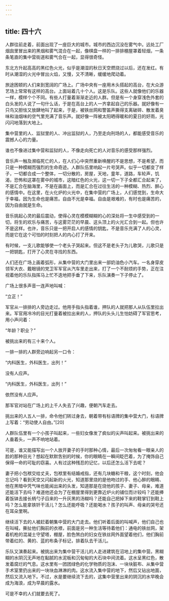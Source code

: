 ```yaml
---
---
---
```

title: 四十六
---



人群往前走着，前面出现了一座巨大的城市。城市的西边沉没在雾气中。远处工厂烟囱里冒出来的黑烟和雾气混合在一起，像棋盘一样的一排排棚屋罩着轻烟，一条条笔直的集中营街道和雾气合在一起，显得很奇怪。

东北方升起高高的黑红色火光，似乎是潮湿的秋日天空燃烧过以后，还在发红。有时从潮湿的火光中冒出火焰，又慢，又不清晰，缓缓地爬动着。

旅途困顿的人们来到宽阔的广场上。广场中央有一座用木头搭起的高台，在大众游艺场上常常有这样的高台。上面站着几十个人。这是乐队。这些人就像他们的乐器一样，模样个个不同。有些人打量着渐渐走近的人群。但是有一个身穿浅色外套的白头发的人说了一句什么话，于是在高台上的人一齐拿起自己的乐器。就好像有一只鸟又胆怯又放肆地叫了起来，于是，被铁丝网和警笛声撕得支离破碎、散发着臭味和油烟味的空气里充满了音乐声。就好像一阵被太阳晒得暖和的夏日的好雨，光闪闪地落到大地上。

集中营里的人、监狱里的人、冲出监狱的人，乃至走向刑场的人，都能感受音乐的震撼人心的力量。

谁也不像进过集中营和监狱的人，不像走向死亡的人对音乐的感受那样强烈。

音乐声一触及濒临死亡的人，在人们心中突然重新唤醒的不是思想，不是希望，而只是一种模糊而强烈的生命奇迹。人群队伍里响起一片号哭声。似乎一切都变了样子，一切都合成一个整体，一切分散的，房屋，天地，童年，道路，车轮声，饥渴，恐怖和这罩在雾中的城市，这暗红色的火光，这一切一下子全都汇合起来了，不是汇合在脑海里，不是在画面上，而是汇合在过往生活的一种模糊、热烈、醉心的感情中。在这里，在火化炉的火光中，在集中营的广场上，人们感觉到，生命大于幸福，因为生命也是痛苦。自由不光是幸福。自由是艰难的，有时也是痛苦的，因为自由就是生命。

音乐挑起心灵的最后震动，使得心灵在模模糊糊的心的深处将一生中感受到的一切，将生的欢乐与痛苦，与这雾茫茫的早晨、这头顶上的火光汇合到一起。但也许不是这样。也许，音乐只是一把开启人的感情的钥匙，不是音乐充满了人的心灵，而是它在这个可怕的时刻把人的内心打了开来。

有时候，一支儿歌能够使一个老头子哭起来。但这不是老头子为儿歌哭，儿歌只是一把钥匙，打开了心灵在寻找的东西。

人们还在广场上画着弧形，从集中营的大门里出来一部奶油色小汽车。一名身穿皮领军大衣、戴眼镜的党卫军军官从汽车里走出来，打了一个不耐烦的手势，正在注视着他的乐队指挥马上忙不迭地把手垂了下来，乐队演奏一下子停止了。

广场上很多声音一连声地叫喊：

“立正！”

军官从一排排的人旁边走过。他用手指头指着谁，押队的人就把那人从队伍里拉出来。军官用冷冷的目光打量着被拉出来的人，押队的头头儿生怕妨碍了军官思考，用小声问着：

“年龄？职业？”

被挑出来的有三十来个人。

一排一排的人群旁边响起另一口令：

“内科医生，外科医生，出列！”

没有人应声。

“内科医生，外科医生，出列！”

依然没有人应声。

那军官对站在广场上的上千人失去了兴趣，便朝汽车走去。

挑出来的人五人一排，命令他们转过身去，朝着带有标语牌的集中营大门，标语牌上写着：“劳动使人自由。”[20]

人群队伍里有一个小孩子叫起来，一些妇女像发了疯似的尖声叫起来。被挑出来的人垂着头，一声不响地站着。

可是，谁又能描写出一个人放开妻子的手时那种心情，最后一次匆匆看一眼亲人的脸的那种目光？想起在默默吿别的时候，你的眼睛在一瞬间眨巴着，为了掩饰自己保得一命的可耻的窃喜。人有过这种残忍的记忆，以后还怎么活下去呢？

妻子把小包袱交给丈夫，包袱里有结婚戒指，还有几块糖和干粮，这个时刻，他会忘记吗？看到天空又闪起新的火光，知道那里烧的是他吻过的手、他心醉的眼睛、他在黑暗中凭气味也能闻出来的头发，知道那是在烧他的孩子、妻子、母亲，难道还能活下去吗？难道他还会为了在棚屋里得到更靠近炉火的铺位而计较吗？还能捧着饭钵去接长柄勺子舀来的一升灰黑的汤糊吗？还能自己把掉下来的鞋掌钉到鞋上吗？怎么能拿铁钎干活儿？怎么还能呼吸？还能喝水？孩子的叫声、母亲的哭号还在耳朵里啊。

继续活下去的人被赶着朝集中营的大门走去。他们听着后面的叫喊声，他们自己也在叫喊，撕扯他们胸前的衣襟，前面是另一种生活等待着他们：通电的铁丝网，架着机枪的混凝土守望塔，棚屋，脸色煞白的妇女在铁丝网外面望着他们，他们胸前带着红的、黄的、蓝的布条子标记，排着队去干活儿。

乐队又演奏起来。被挑出来为集中营干活儿的人走进建筑在沼地上的集中营。黑糊糊的水阴沉无声地在黏腻的水泥板和沉甸甸的大石块中间流着。这水呈黑红色，散发着腐烂的气息。这水里有一团团绿色的化学物质的泡沫、一块块脏布、从集中营手术室里扔出来的一块块血淋淋的肉。这水流入集中营的地下，然后又钻出地面，然后又流入地下。不过，水是要继续流下去的，这集中营里出来的阴沉的水早晚会成为海浪，成为早晨的露水。

可是不幸的人们就要去死了。
